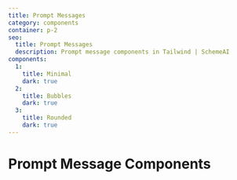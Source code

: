 ```yaml
---
title: Prompt Messages
category: components
container: p-2
seo:
  title: Prompt Messages
  description: Prompt message components in Tailwind | SchemeAI
components:
  1:
    title: Minimal
    dark: true
  2:
    title: Bubbles
    dark: true
  3:
    title: Rounded
    dark: true
---
```


# Prompt Message Components

<ComponentsList
  componentsData={componentsData}
  componentContainer={componentContainer}
/>
